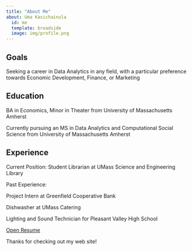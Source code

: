 ```yaml
---
title: "About Me"
about: Uma Kasichainula
  id: me
  template: broadside
  image: img/profile.png
---
```


:::{#me}

## Goals

Seeking a career in Data Analytics in any field, with a particular preference towards Economic Development, Finance, or Marketing

## Education

BA in Economics, Minor in Theater from University of Massachusetts Amherst

Currently pursuing an MS in Data Analytics and Computational Social Science from University of Massachusetts Amherst

## Experience

Current Position: Student Librarian at UMass Science and Engineering Library

Past Experience:

Project Intern at Greenfield Cooperative Bank

Dishwasher at UMass Catering

Lighting and Sound Technician for Pleasant Valley High School

<a href="files/UMK2024.pdf" target="_blank">Open Resume</a>

:::

Thanks for checking out my web site!
